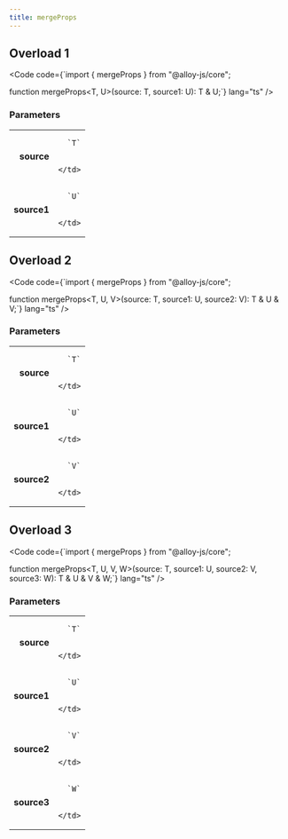 ```yaml
---
title: mergeProps
---
```



## Overload 1



<Code code={`import { mergeProps } from "@alloy-js/core";

function mergeProps<T, U>(source: T, source1: U): T & U;`} lang="ts" />

### Parameters

<table>
  <tr>
    <td style="text-align: right;font-weight: bold;">source</td>
    <td>
    
      `T`
      
      
    </td>
  </tr>
  <tr>
    <td style="text-align: right;font-weight: bold;">source1</td>
    <td>
    
      `U`
      
      
    </td>
  </tr>
</table>



## Overload 2



<Code code={`import { mergeProps } from "@alloy-js/core";

function mergeProps<T, U, V>(source: T, source1: U, source2: V): T & U & V;`} lang="ts" />

### Parameters

<table>
  <tr>
    <td style="text-align: right;font-weight: bold;">source</td>
    <td>
    
      `T`
      
      
    </td>
  </tr>
  <tr>
    <td style="text-align: right;font-weight: bold;">source1</td>
    <td>
    
      `U`
      
      
    </td>
  </tr>
  <tr>
    <td style="text-align: right;font-weight: bold;">source2</td>
    <td>
    
      `V`
      
      
    </td>
  </tr>
</table>



## Overload 3



<Code code={`import { mergeProps } from "@alloy-js/core";

function mergeProps<T, U, V, W>(source: T, source1: U, source2: V, source3: W): T & U & V & W;`} lang="ts" />

### Parameters

<table>
  <tr>
    <td style="text-align: right;font-weight: bold;">source</td>
    <td>
    
      `T`
      
      
    </td>
  </tr>
  <tr>
    <td style="text-align: right;font-weight: bold;">source1</td>
    <td>
    
      `U`
      
      
    </td>
  </tr>
  <tr>
    <td style="text-align: right;font-weight: bold;">source2</td>
    <td>
    
      `V`
      
      
    </td>
  </tr>
  <tr>
    <td style="text-align: right;font-weight: bold;">source3</td>
    <td>
    
      `W`
      
      
    </td>
  </tr>
</table>

